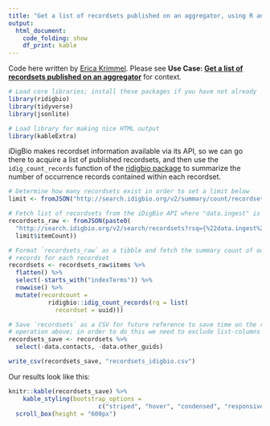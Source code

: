 ```yaml
---
title: "Get a list of recordsets published on an aggregator, using R and iDigBio"
output:
  html_document:
    code_folding: show
    df_print: kable
---
```


Code here written by [Erica Krimmel](https://orcid.org/0000-0003-3192-0080). Please see **Use Case: [Get a list of recordsets published on an aggregator](https://biodiversity-specimen-data.github.io/specimen-data-use-case/use-case/list-recordsets)** for context.

```r
# Load core libraries; install these packages if you have not already
library(ridigbio)
library(tidyverse)
library(jsonlite)

# Load library for making nice HTML output
library(kableExtra)
```

iDigBio makes recordset information available via its API, so we can go there to acquire a list of published recordsets, and then use the `idig_count_records` function of the [ridigbio package](https://cran.r-project.org/web/packages/ridigbio/) to summarize the number of occurrence records contained within each recordset.

```r
# Determine how many recordsets exist in order to set a limit below
limit <- fromJSON("http://search.idigbio.org/v2/summary/count/recordsets?rsq={%22data.ingest%22:%22true%22}")

# Fetch list of recordsets from the iDigBio API where "data.ingest" is true
recordsets_raw <- fromJSON(paste0(
  "http://search.idigbio.org/v2/search/recordsets?rsq={%22data.ingest%22:%22true%22}&limit=",
  limit$itemCount))

# Format `recordsets_raw` as a tibble and fetch the summary count of occurrence
# records for each recordset
recordsets <- recordsets_raw$items %>% 
  flatten() %>% 
  select(-starts_with("indexTerms")) %>% 
  rowwise() %>% 
  mutate(recordcount = 
           ridigbio::idig_count_records(rq = list(
             recordset = uuid)))

# Save `recordsets` as a CSV for future reference to save time on the rowwise
# operation above; in order to do this we need to exclude list-columns
recordsets_save <- recordsets %>% 
  select(-data.contacts, -data.other_guids)

write_csv(recordsets_save, "recordsets_idigbio.csv")
```

Our results look like this:

```r
knitr::kable(recordsets_save) %>% 
    kable_styling(bootstrap_options = 
                         c("striped", "hover", "condensed", "responsive")) %>% 
  scroll_box(height = "600px")
```